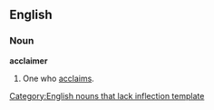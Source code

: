 ==English==
===Noun===
'''acclaimer'''
#One who [[acclaim|acclaims]].

[[Category:English nouns that lack inflection template]]
